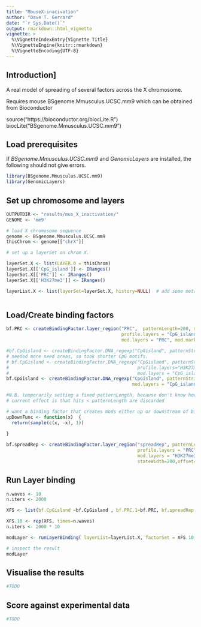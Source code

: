 ```yaml
---
title: "MouseX-inacivation"
author: "Dave T. Gerrard"
date: "`r Sys.Date()`"
output: rmarkdown::html_vignette
vignette: >
  %\VignetteIndexEntry{Vignette Title}
  %\VignetteEngine{knitr::rmarkdown}
  %\VignetteEncoding{UTF-8}
---
```



## Introduction]


A real model of spreading of several factors across the X chromosome.


Requires mouse BSgenome.Mmusculus.UCSC.mm9 which can be obtained from Bioconductor

  source("https://bioconductor.org/biocLite.R")
  biocLite("BSgenome.Mmusculus.UCSC.mm9")


## Load prerequisites


If  _BSgenome.Mmusculus.UCSC.mm9_ and _GenomicLayers_ are installed, the following should not give errors.

```r
library(BSgenome.Mmusculus.UCSC.mm9)
library(GenomicLayers)
```




## Set up chromosome and layers
```r
OUTPUTDIR <- "results/mus_X_inactivation/"
GENOME <- 'mm9'

# load X chromosome sequence 
genome <- BSgenome.Mmusculus.UCSC.mm9 
thisChrom <- genome[["chrX"]] 

# set up a layerSet on chrom X.

layerSet.X <- list(LAYER.0 = thisChrom)
layerSet.X[['CpG_island']] <- IRanges()
layerSet.X[['PRC']] <- IRanges()
layerSet.X[['H3K27me3']] <- IRanges()

layerList.X <- list(layerSet=layerSet.X, history=NULL)  # add some metadata



```


## Load/Create binding factors
```r


bf.PRC <- createBindingFactor.layer_region("PRC",  patternLength=200, mismatch.rate=0, 
                                           profile.layers = "CpG_island", profile.marks = 1,  
                                           mod.layers = "PRC", mod.marks=1, stateWidth=500)

#bf.CpGisland <- createBindingFactor.DNA_regexp("CpGisland", patternString="(CG.{0,20}){50}CG", patternLength=300, profile.layers="H3K27me3",profile.marks=0, mod.layers = "CpG_island", mod.marks=1)
# needed more seed areas, so took shorter CpG motifs.
# bf.CpGisland <- createBindingFactor.DNA_regexp("CpGisland", patternString="(CG.{0,20}){9}CG", patternLength=20,
#                                                profile.layers="H3K27me3",profile.marks=0, 
#                                                mod.layers = "CpG_island", mod.marks=1, stateWidth=300)
bf.CpGisland <- createBindingFactor.DNA_regexp("CpGisland", patternString="(CG.{0,20}){9}CG", patternLength=20,
                                               mod.layers = "CpG_island", mod.marks=1, stateWidth=200)

#N.B. temporarily setting a fixed patternLength, because don't know how to implement variable patternLength yet.
# current effect is that hits < patternLength are discarded

# want a binding factor that creates mods either up or downstream of binding site. New parameter 'offset.method' to accept function as argument
upDownFunc <- function(x)  {
  return(sample(c(x, -x), 1))
  
}

bf.spreadRep <- createBindingFactor.layer_region("spreadRep", patternLength=150, mismatch.rate=0, 
                                                 profile.layers = "PRC", profile.marks = 1, 
                                                 mod.layers = "H3K27me3", mod.marks=1, 
                                                 stateWidth=200,offset=350, offset.method=upDownFunc)


```





## Run Layer binding

```r


n.waves <- 10
n.iters <- 2000

XFS <- list(bf.CpGisland =bf.CpGisland , bf.PRC.1=bf.PRC, bf.spreadRep.1=bf.spreadRep, bf.PRC.2=bf.PRC, bf.spreadRep.2=bf.spreadRep)

XFS.10 <- rep(XFS, times=n.waves)
n.iters <- 2000 * 10

modLayer <- runLayerBinding( layerList=layerList.X, factorSet = XFS.10, iterations =n.iters)

# inspect the result
modLayer

```



## Visualise the results
```r
#TODO
```



## Score against experimental data
```r
#TODO
```
